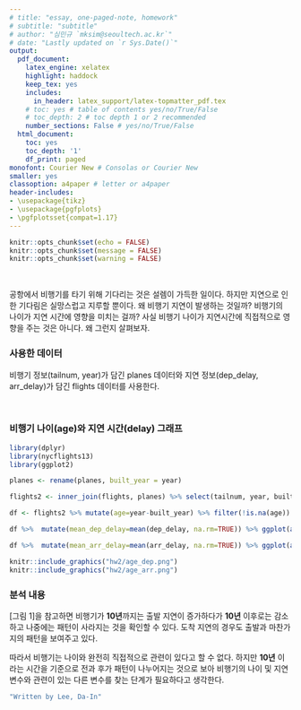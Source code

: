 ```yaml
---
# title: "essay, one-paged-note, homework"
# subtitle: "subtitle"
# author: "심민규 `mksim@seoultech.ac.kr`"
# date: "Lastly updated on `r Sys.Date()`"
output:
  pdf_document:
    latex_engine: xelatex
    highlight: haddock
    keep_tex: yes
    includes:
      in_header: latex_support/latex-topmatter_pdf.tex
    # toc: yes # table of contents yes/no/True/False
    # toc_depth: 2 # toc depth 1 or 2 recommended
    number_sections: False # yes/no/True/False
  html_document:
    toc: yes
    toc_depth: '1'
    df_print: paged
monofont: Courier New # Consolas or Courier New
smaller: yes
classoption: a4paper # letter or a4paper
header-includes:
- \usepackage{tikz}
- \usepackage{pgfplots}
- \pgfplotsset{compat=1.17}
---
```


```r
knitr::opts_chunk$set(echo = FALSE)
knitr::opts_chunk$set(message = FALSE)
knitr::opts_chunk$set(warning = FALSE)
```

<!-- \begin{center} -->
<!-- \vspace{100pt} -->
<!-- \includegraphics[height=0.3in]{latex_support/logo_ds.png}  -->
<!-- \end{center} -->

\begin{center}
\begin{Large}
비행기의 나이가 지연 시간과 관련이 있을까?\\ 
\end{Large}
\begin{large}
나이와 관련된 다른 요인을 찾아보자
\end{large}
\end{center}

\  

공항에서 비행기를 타기 위해 기다리는 것은 설렘이 가득한 일이다. 하지만 지연으로 인한 기다림은 실망스럽고 지루할 뿐이다. 왜 비행기 지연이 발생하는 것일까? 비행기의 나이가 지연 시간에 영향을 미치는 걸까? 사실 비행기 나이가 지연시간에 직접적으로 영향을 주는 것은 아니다. 왜 그런지 살펴보자.  


### 사용한 데이터  

비행기 정보(tailnum, year)가 담긴 planes 데이터와 지연 정보(dep_delay, arr_delay)가 담긴 flights 데이터를 사용한다.  

\  

### 비행기 나이(age)와 지연 시간(delay) 그래프  

```r
library(dplyr)
library(nycflights13)
library(ggplot2)
```
```r
planes <- rename(planes, built_year = year)
```
```r
flights2 <- inner_join(flights, planes) %>% select(tailnum, year, built_year, dep_delay, arr_delay)
```
```r
df <- flights2 %>% mutate(age=year-built_year) %>% filter(!is.na(age)) %>% group_by(age)

df %>%  mutate(mean_dep_delay=mean(dep_delay, na.rm=TRUE)) %>% ggplot(aes(age, mean_dep_delay)) + geom_point()

df %>%  mutate(mean_arr_delay=mean(arr_delay, na.rm=TRUE)) %>% ggplot(aes(age, mean_arr_delay)) + geom_point()
```

```r
knitr::include_graphics("hw2/age_dep.png")
knitr::include_graphics("hw2/age_arr.png")
```


\begin{center}
[그림 1] 오른쪽 그림은 나이\&출발지연, 왼쪽 그림은 나이\&도착지연
\end{center}


### 분석 내용  

[그림 1]을 참고하면 비행기가 **10년**까지는 출발 지연이 증가하다가 **10년** 이후로는 감소하고 나중에는 패턴이 사라지는 것을 확인할 수 있다. 도착 지연의 경우도 출발과 마찬가지의 패턴을 보여주고 있다.  

따라서 비행기는 나이와 완전히 직접적으로 관련이 있다고 할 수 없다. 하지만 **10년** 이라는 시간을 기준으로 전과 후가 패턴이 나누어지는 것으로 보아 비행기의 나이 및 지연 변수와 관련이 있는 다른 변수를 찾는 단계가 필요하다고 생각한다.








\newpage

```r
"Written by Lee, Da-In"
```



